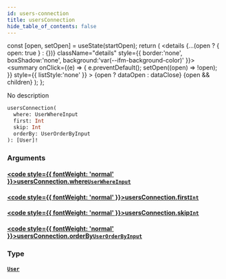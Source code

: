 ```yaml
---
id: users-connection
title: usersConnection
hide_table_of_contents: false
---
```







  const [open, setOpen] = useState(startOpen);
  return (
    <details {...(open ? { open: true } : {})} className="details" style={{ border:'none', boxShadow:'none', background:'var(--ifm-background-color)' }}>
      <summary
        onClick={(e) => {
          e.preventDefault();
          setOpen((open) => !open);
        }}
        style={{ listStyle:'none' }}
      >
      {open ? dataOpen : dataClose}
      </summary>
      {open && children}
    </details>
  );
};




No description


```graphql
usersConnection(
  where: UserWhereInput
  first: Int
  skip: Int
  orderBy: UserOrderByInput
): [User]!
```


### Arguments

#### [<code style={{ fontWeight: 'normal' }}>usersConnection.<b>where</b></code>](#)<Bullet />[`UserWhereInput`](/schema/inputs/user-where-input) <Badge class="secondary" text="input"/>
> 
> 

#### [<code style={{ fontWeight: 'normal' }}>usersConnection.<b>first</b></code>](#)<Bullet />[`Int`](/schema/scalars/int) <Badge class="secondary" text="scalar"/>
> 
> 

#### [<code style={{ fontWeight: 'normal' }}>usersConnection.<b>skip</b></code>](#)<Bullet />[`Int`](/schema/scalars/int) <Badge class="secondary" text="scalar"/>
> 
> 

#### [<code style={{ fontWeight: 'normal' }}>usersConnection.<b>orderBy</b></code>](#)<Bullet />[`UserOrderByInput`](/schema/enums/user-order-by-input) <Badge class="secondary" text="enum"/>
> 
> 

### Type

#### [`User`](/schema/objects/user) <Badge class="secondary" text="object"/>
> 
> 



